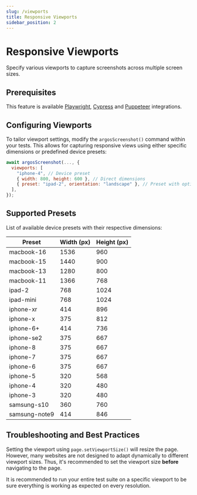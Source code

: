 ```yaml
---
slug: /viewports
title: Responsive Viewports
sidebar_position: 2
---
```


# Responsive Viewports

Specify various viewports to capture screenshots across multiple screen sizes.

## Prerequisites

This feature is available [Playwright](/playwright), [Cypress](/cypress) and [Puppeteer](/puppeteer) integrations.

## Configuring Viewports

To tailor viewport settings, modify the `argosScreenshot()` command within your tests. This allows for capturing responsive views using either specific dimensions or predefined device presets:

```js
await argosScreenshot(..., {
  viewports: [
    "iphone-4", // Device preset
    { width: 800, height: 600 }, // Direct dimensions
    { preset: "ipad-2", orientation: "landscape" }, // Preset with options
  ],
});
```

## Supported Presets

List of available device presets with their respective dimensions:

| Preset        | Width (px) | Height (px) |
| ------------- | ---------- | ----------- |
| macbook-16    | 1536       | 960         |
| macbook-15    | 1440       | 900         |
| macbook-13    | 1280       | 800         |
| macbook-11    | 1366       | 768         |
| ipad-2        | 768        | 1024        |
| ipad-mini     | 768        | 1024        |
| iphone-xr     | 414        | 896         |
| iphone-x      | 375        | 812         |
| iphone-6+     | 414        | 736         |
| iphone-se2    | 375        | 667         |
| iphone-8      | 375        | 667         |
| iphone-7      | 375        | 667         |
| iphone-6      | 375        | 667         |
| iphone-5      | 320        | 568         |
| iphone-4      | 320        | 480         |
| iphone-3      | 320        | 480         |
| samsung-s10   | 360        | 760         |
| samsung-note9 | 414        | 846         |

## Troubleshooting and Best Practices

Setting the viewport using `page.setViewportSize()` will resize the page. However, many websites are not designed to adapt dynamically to different viewport sizes. Thus, it's recommended to set the viewport size **before** navigating to the page.

It is recommended to run your entire test suite on a specific viewport to be sure everything is working as expected on every resolution.
